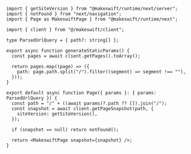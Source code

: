 ```tsx src/app/[[...path]]/page.tsx (Next.js 15)
import { getSiteVersion } from "@makeswift/runtime/next/server";
import { notFound } from "next/navigation";
import { Page as MakeswiftPage } from "@makeswift/runtime/next";

import { client } from "@/makeswift/client";

type ParsedUrlQuery = { path?: string[] };

export async function generateStaticParams() {
  const pages = await client.getPages().toArray();

  return pages.map((page) => ({
    path: page.path.split("/").filter((segment) => segment !== ""),
  }));
}

export default async function Page({ params }: { params: ParsedUrlQuery }) {
  const path = "/" + ((await params)?.path ?? []).join("/");
  const snapshot = await client.getPageSnapshot(path, {
    siteVersion: getSiteVersion(),
  });

  if (snapshot == null) return notFound();

  return <MakeswiftPage snapshot={snapshot} />;
}
```
